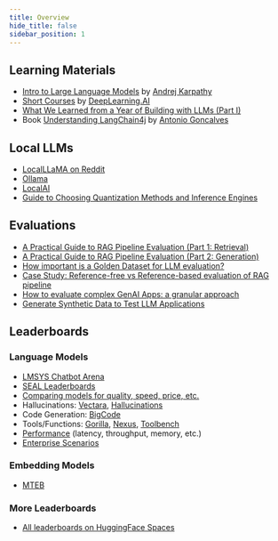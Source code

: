 ```yaml
---
title: Overview
hide_title: false
sidebar_position: 1
---
```


## Learning Materials
- [Intro to Large Language Models](https://www.youtube.com/watch?v=zjkBMFhNj_g) by [Andrej Karpathy](https://www.youtube.com/@AndrejKarpathy)
- [Short Courses](https://www.deeplearning.ai/short-courses/) by [DeepLearning.AI](https://www.deeplearning.ai/)
- [What We Learned from a Year of Building with LLMs (Part I)](https://www.oreilly.com/radar/what-we-learned-from-a-year-of-building-with-llms-part-i/)
- Book [Understanding LangChain4j](https://agoncal.teachable.com/p/ebook-understanding-langchain4j) by [Antonio Goncalves](https://www.amazon.com/author/agoncal)

## Local LLMs
- [LocalLLaMA on Reddit](https://www.reddit.com/r/LocalLLaMA/)
- [Ollama](https://ollama.com/)
- [LocalAI](https://localai.io/)
- [Guide to Choosing Quantization Methods and Inference Engines](https://www.reddit.com/r/LocalLLaMA/s/wZ3Sjifnqf)

## Evaluations
- [A Practical Guide to RAG Pipeline Evaluation (Part 1: Retrieval)](https://medium.com/relari/a-practical-guide-to-rag-pipeline-evaluation-part-1-27a472b09893)
- [A Practical Guide to RAG Pipeline Evaluation (Part 2: Generation)](https://medium.com/relari/a-practical-guide-to-rag-evaluation-part-2-generation-c79b1bde0f5d)
- [How important is a Golden Dataset for LLM evaluation?](https://medium.com/relari/how-important-is-a-golden-dataset-for-llm-pipeline-evaluation-4ef6deb14dc5)
- [Case Study: Reference-free vs Reference-based evaluation of RAG pipeline](https://medium.com/relari/case-study-reference-free-vs-reference-based-evaluation-of-rag-pipeline-9a49ef49866c)
- [How to evaluate complex GenAI Apps: a granular approach](https://medium.com/relari/how-to-evaluate-complex-genai-apps-a-granular-approach-0ab929d5b3e2)
- [Generate Synthetic Data to Test LLM Applications](https://medium.com/relari/generate-synthetic-data-to-test-llm-applications-4bffeb51b80e)

## Leaderboards

### Language Models
- [LMSYS Chatbot Arena](https://huggingface.co/spaces/lmsys/chatbot-arena-leaderboard)
- [SEAL Leaderboards](https://scale.com/leaderboard)
- [Comparing models for quality, speed, price, etc.](https://artificialanalysis.ai/)
- Hallucinations: [Vectara](https://huggingface.co/spaces/vectara/leaderboard), [Hallucinations](https://huggingface.co/spaces/hallucinations-leaderboard/leaderboard)
- Code Generation: [BigCode](https://huggingface.co/spaces/bigcode/bigcode-models-leaderboard)
- Tools/Functions: [Gorilla](https://gorilla.cs.berkeley.edu/leaderboard.html), [Nexus](https://huggingface.co/spaces/Nexusflow/Nexus_Function_Calling_Leaderboard), [Toolbench](https://huggingface.co/spaces/qiantong-xu/toolbench-leaderboard)
- [Performance](https://huggingface.co/spaces/optimum/llm-perf-leaderboard) (latency, throughput, memory, etc.)
- [Enterprise Scenarios](https://huggingface.co/spaces/PatronusAI/enterprise_scenarios_leaderboard)

### Embedding Models
- [MTEB](https://huggingface.co/spaces/mteb/leaderboard)

### More Leaderboards
- [All leaderboards on HuggingFace Spaces](https://huggingface.co/spaces?sort=likes&search=leaderboard)
